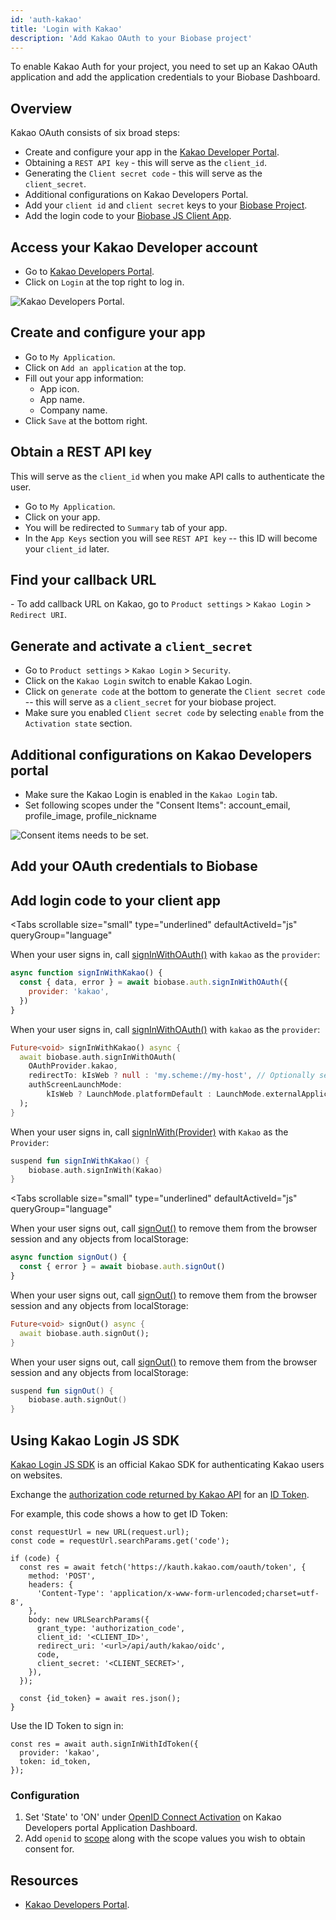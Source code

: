```yaml
---
id: 'auth-kakao'
title: 'Login with Kakao'
description: 'Add Kakao OAuth to your Biobase project'
---
```


To enable Kakao Auth for your project, you need to set up an Kakao OAuth application and add the application credentials to your Biobase Dashboard.

## Overview

Kakao OAuth consists of six broad steps:

- Create and configure your app in the [Kakao Developer Portal](https://developers.kakao.com).
- Obtaining a `REST API key` - this will serve as the `client_id`.
- Generating the `Client secret code` - this will serve as the `client_secret`.
- Additional configurations on Kakao Developers Portal.
- Add your `client id` and `client secret` keys to your [Biobase Project](https://biobase.studio/dashboard).
- Add the login code to your [Biobase JS Client App](https://github.com/supabase/supabase-js).

## Access your Kakao Developer account

- Go to [Kakao Developers Portal](https://developers.kakao.com).
- Click on `Login` at the top right to log in.

![Kakao Developers Portal.](/docs/img/guides/auth-kakao/kakao-developers-page.png)

## Create and configure your app

- Go to `My Application`.
- Click on `Add an application` at the top.
- Fill out your app information:
  - App icon.
  - App name.
  - Company name.
- Click `Save` at the bottom right.

## Obtain a REST API key

This will serve as the `client_id` when you make API calls to authenticate the user.

- Go to `My Application`.
- Click on your app.
- You will be redirected to `Summary` tab of your app.
- In the `App Keys` section you will see `REST API key` -- this ID will become your `client_id` later.

## Find your callback URL

<SocialProviderSetup provider="Kakao" />- To add callback URL on Kakao, go to `Product settings` >
`Kakao Login` > `Redirect URI`.

## Generate and activate a `client_secret`

- Go to `Product settings` > `Kakao Login` > `Security`.
- Click on the `Kakao Login` switch to enable Kakao Login.
- Click on `generate code` at the bottom to generate the `Client secret code` -- this will serve as a `client_secret` for your biobase project.
- Make sure you enabled `Client secret code` by selecting `enable` from the `Activation state` section.

## Additional configurations on Kakao Developers portal

- Make sure the Kakao Login is enabled in the `Kakao Login` tab.
- Set following scopes under the "Consent Items": account_email, profile_image, profile_nickname

![Consent items needs to be set.](/docs/img/guides/auth-kakao/kakao-developers-consent-items-set.png)

## Add your OAuth credentials to Biobase

<SocialProviderSettingsBiobase provider="Kakao" />

## Add login code to your client app

<Tabs
  scrollable
  size="small"
  type="underlined"
  defaultActiveId="js"
  queryGroup="language"
>
<TabPanel id="js" label="JavaScript">

<CreateClientSnippet />

When your user signs in, call [signInWithOAuth()](/docs/reference/javascript/auth-signinwithoauth) with `kakao` as the `provider`:

```js
async function signInWithKakao() {
  const { data, error } = await biobase.auth.signInWithOAuth({
    provider: 'kakao',
  })
}
```

</TabPanel>
<TabPanel id="flutter" label="Flutter">

When your user signs in, call [signInWithOAuth()](/docs/reference/dart/auth-signinwithoauth) with `kakao` as the `provider`:

```dart
Future<void> signInWithKakao() async {
  await biobase.auth.signInWithOAuth(
    OAuthProvider.kakao,
    redirectTo: kIsWeb ? null : 'my.scheme://my-host', // Optionally set the redirect link to bring back the user via deeplink.
    authScreenLaunchMode:
        kIsWeb ? LaunchMode.platformDefault : LaunchMode.externalApplication, // Launch the auth screen in a new webview on mobile.
  );
}
```

</TabPanel>
<TabPanel id="kotlin" label="Kotlin">

When your user signs in, call [signInWith(Provider)](/docs/reference/kotlin/auth-signinwithoauth) with `Kakao` as the `Provider`:

```kotlin
suspend fun signInWithKakao() {
	biobase.auth.signInWith(Kakao)
}
```

</TabPanel>
</Tabs>

<OAuthPkceFlow />

<Tabs
  scrollable
  size="small"
  type="underlined"
  defaultActiveId="js"
  queryGroup="language"
>
<TabPanel id="js" label="JavaScript">

When your user signs out, call [signOut()](/docs/reference/javascript/auth-signout) to remove them from the browser session and any objects from localStorage:

```js
async function signOut() {
  const { error } = await biobase.auth.signOut()
}
```

</TabPanel>
<TabPanel id="flutter" label="Flutter">

When your user signs out, call [signOut()](/docs/reference/dart/auth-signout) to remove them from the browser session and any objects from localStorage:

```dart
Future<void> signOut() async {
  await biobase.auth.signOut();
}
```

</TabPanel>
<TabPanel id="kotlin" label="Kotlin">

When your user signs out, call [signOut()](/docs/reference/kotlin/auth-signout) to remove them from the browser session and any objects from localStorage:

```kotlin
suspend fun signOut() {
	biobase.auth.signOut()
}
```

</TabPanel>
</Tabs>

## Using Kakao Login JS SDK

[Kakao Login JS SDK](https://developers.kakao.com/docs/latest/en/kakaologin/js) is an official Kakao SDK for authenticating Kakao users on websites.

Exchange the [authorization code returned by Kakao API](https://developers.kakao.com/docs/latest/en/kakaologin/rest-api#request-code) for an [ID Token](https://developers.kakao.com/docs/latest/en/kakaologin/common#login-with-oidc).

For example, this code shows a how to get ID Token:

```
const requestUrl = new URL(request.url);
const code = requestUrl.searchParams.get('code');

if (code) {
  const res = await fetch('https://kauth.kakao.com/oauth/token', {
    method: 'POST',
    headers: {
      'Content-Type': 'application/x-www-form-urlencoded;charset=utf-8',
    },
    body: new URLSearchParams({
      grant_type: 'authorization_code',
      client_id: '<CLIENT_ID>',
      redirect_uri: '<url>/api/auth/kakao/oidc',
      code,
      client_secret: '<CLIENT_SECRET>',
    }),
  });

  const {id_token} = await res.json();
}
```

Use the ID Token to sign in:

```
const res = await auth.signInWithIdToken({
  provider: 'kakao',
  token: id_token,
});
```

### Configuration

1. Set 'State' to 'ON' under [OpenID Connect Activation](https://developers.kakao.com/docs/latest/en/kakaologin/prerequisite#activate-oidc) on Kakao Developers portal Application Dashboard.
2. Add `openid` to [scope](https://developers.kakao.com/docs/latest/en/kakaologin/common#additional-consent-scope) along with the scope values you wish to obtain consent for.

## Resources

- [Kakao Developers Portal](https://developers.kakao.com).
